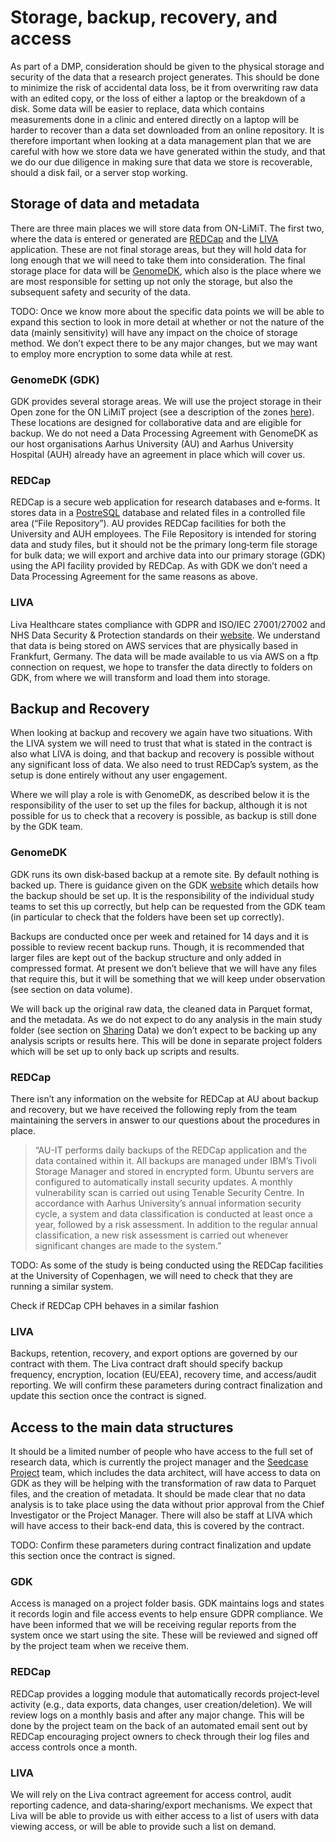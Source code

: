 # Storage, backup, recovery, and access

As part of a DMP, consideration should be given to the physical storage
and security of the data that a research project generates. This should
be done to minimize the risk of accidental data loss, be it from
overwriting raw data with an edited copy, or the loss of either a laptop
or the breakdown of a disk. Some data will be easier to replace, data
which contains measurements done in a clinic and entered directly on a
laptop will be harder to recover than a data set downloaded from an
online repository. It is therefore important when looking at a data
management plan that we are careful with how we store data we have
generated within the study, and that we do our due diligence in making
sure that data we store is recoverable, should a disk fail, or a server
stop working.

## Storage of data and metadata

There are three main places we will store data from ON-LiMiT. The first
two, where the data is entered or generated are
[REDCap](https://project-redcap.org) and the
[LIVA](https://www.livahealthcare.com) application. These are not final
storage areas, but they will hold data for long enough that we will need
to take them into consideration. The final storage place for data will
be [GenomeDK](https://genome.au.dk), which also is the place where we
are most responsible for setting up not only the storage, but also the
subsequent safety and security of the data.

::: content-hidden
TODO: Once we know more about the specific data points we will be able
to expand this section to look in more detail at whether or not the
nature of the data (mainly sensitivity) will have any impact on the
choice of storage method. We don't expect there to be any major changes,
but we may want to employ more encryption to some data while at rest.
:::

### GenomeDK (GDK)

GDK provides several storage areas. We will use the project storage in
their Open zone for the ON LiMiT project (see a description of the zones
[here](https://genome.au.dk/zones/)). These locations are designed for
collaborative data and are eligible for backup. We do not need a Data
Processing Agreement with GenomeDK as our host organisations Aarhus
University (AU) and Aarhus University Hospital (AUH) already have an
agreement in place which will cover us.

### REDCap

REDCap is a secure web application for research databases and e‑forms.
It stores data in a [PostreSQL](https://www.postgresql.org) database and
related files in a controlled file area ("File Repository"). AU provides
REDCap facilities for both the University and AUH employees. The File
Repository is intended for storing data and study files, but it should
not be the primary long‑term file storage for bulk data; we will export
and archive data into our primary storage (GDK) using the API facility
provided by REDCap. As with GDK we don't need a Data Processing
Agreement for the same reasons as above.

### LIVA

Liva Healthcare states compliance with GDPR and ISO/IEC 27001/27002 and
NHS Data Security & Protection standards on their
[website](https://www.livahealthcare.com). We understand that data is
being stored on AWS services that are physically based in Frankfurt,
Germany. The data will be made available to us via AWS on a ftp
connection on request, we hope to transfer the data directly to folders
on GDK, from where we will transform and load them into storage.

## Backup and Recovery

When looking at backup and recovery we again have two situations. With
the LIVA system we will need to trust that what is stated in the
contract is also what LIVA is doing, and that backup and recovery is
possible without any significant loss of data. We also need to trust
REDCap's system, as the setup is done entirely without any user
engagement.

Where we will play a role is with GenomeDK, as described below it is the
responsibility of the user to set up the files for backup, although it
is not possible for us to check that a recovery is possible, as backup
is still done by the GDK team.

### GenomeDK

GDK runs its own disk‑based backup at a remote site. By default nothing
is backed up. There is guidance given on the GDK
[website](https://genome.au.dk/docs/working-with-data/#backup) which
details how the backup should be set up. It is the responsibility of the
individual study teams to set this up correctly, but help can be
requested from the GDK team (in particular to check that the folders
have been set up correctly).

Backups are conducted once per week and retained for 14 days and it is
possible to review recent backup runs. Though, it is recommended that
larger files are kept out of the backup structure and only added in
compressed format. At present we don't believe that we will have any
files that require this, but it will be something that we will keep
under observation (see section on data volume).

We will back up the original raw data, the cleaned data in Parquet
format, and the metadata. As we do not expect to do any analysis in the
main study folder (see section on [Sharing](sharing.qmd) Data) we don't
expect to be backing up any analysis scripts or results here. This will
be done in separate project folders which will be set up to only back up
scripts and results.

### REDCap

There isn't any information on the website for REDCap at AU about backup
and recovery, but we have received the following reply from the team
maintaining the servers in answer to our questions about the procedures
in place.

> "AU-IT performs daily backups of the REDCap application and the data
> contained within it. All backups are managed under IBM's Tivoli
> Storage Manager and stored in encrypted form. Ubuntu servers are
> configured to automatically install security updates. A monthly
> vulnerability scan is carried out using Tenable Security Centre. In
> accordance with Aarhus University's annual information security cycle,
> a system and data classification is conducted at least once a year,
> followed by a risk assessment. In addition to the regular annual
> classification, a new risk assessment is carried out whenever
> significant changes are made to the system."

::: content-hidden
TODO: As some of the study is being conducted using the REDCap
facilities at the University of Copenhagen, we will need to check that
they are running a similar system.

Check if REDCap CPH behaves in a similar fashion
:::

### LIVA

Backups, retention, recovery, and export options are governed by our
contract with them. The Liva contract draft should specify backup
frequency, encryption, location (EU/EEA), recovery time, and
access/audit reporting. We will confirm these parameters during contract
finalization and update this section once the contract is signed.

## Access to the main data structures

It should be a limited number of people who have access to the full set
of research data, which is currently the project manager and the
[Seedcase Project](https://seedcase-project.org) team, which includes
the data architect, will have access to data on GDK as they will be
helping with the transformation of raw data to Parquet files, and the
creation of metadata. It should be made clear that no data analysis is
to take place using the data without prior approval from the Chief
Investigator or the Project Manager. There will also be staff at LIVA
which will have access to their back-end data, this is covered by the
contract.

::: content-hidden
TODO: Confirm these parameters during contract finalization and update
this section once the contract is signed.
:::

<!--TODO We should write up a guide on who may access what data in both REDCap and GDK and how-->

### GDK

Access is managed on a project folder basis. GDK maintains logs and
states it records login and file access events to help ensure GDPR
compliance. We have been informed that we will be receiving regular
reports from the system once we start using the site. These will be
reviewed and signed off by the project team when we receive them.

### REDCap

REDCap provides a logging module that automatically records
project‑level activity (e.g., data exports, data changes, user
creation/deletion). We will review logs on a monthly basis and after any
major change. This will be done by the project team on the back of an
automated email sent out by REDCap encouraging project owners to check
through their log files and access controls once a month.

### LIVA

We will rely on the Liva contract agreement for access control, audit
reporting cadence, and data‑sharing/export mechanisms. We expect that
Liva will be able to provide us with either access to a list of users
with data viewing access, or will be able to provide such a list on
demand.

<!--TODO We should write down access guidelines to REDCap data, this should detail that data should not be accessed in order to do analysis without prior approval -->
